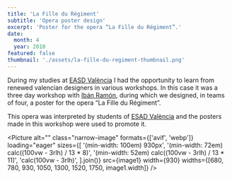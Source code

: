 ```yaml
---
title: 'La Fille du Régiment'
subtitle: 'Opera poster design'
excerpt: 'Poster for the opera “La Fille du Régiment”.'
date:
  month: 4
  year: 2010
featured: false
thumbnail: './assets/la-fille-du-regiment-thumbnail.png'
---
```



During my studies at [EASD València](https://www.easdvalencia.com) I had the opportunity to learn from renewed valencian designers in various workshops. In this case it was a three day workshop with [Ibán Ramón](https://www.ibanramon.com), during which we designed, in teams of four, a poster for the opera “La Fille du Régiment”.

This opera was interpreted by students of [ESAD València](https://esadvalencia.com) and the posters made in this workshop were used to promote it.

<Picture
  alt=""
  class="narrow-image"
  formats={['avif', 'webp']}
  loading="eager"
  sizes={[
    '(min-width: 100em) 930px',
    '(min-width: 72em) calc((100vw - 3rlh) / 13 * 8)',
    '(min-width: 52em) calc((100vw - 3rlh) / 13 * 11)',
    'calc(100vw - 3rlh)',
  ].join()}
  src={image1}
  width={930}
  widths={[680, 780, 930, 1050, 1300, 1520, 1750, image1.width]}
/>

